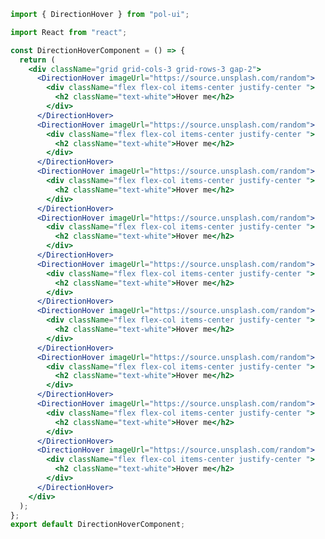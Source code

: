 ```jsx
import { DirectionHover } from "pol-ui";

import React from "react";

const DirectionHoverComponent = () => {
  return (
    <div className="grid grid-cols-3 grid-rows-3 gap-2">
      <DirectionHover imageUrl="https://source.unsplash.com/random">
        <div className="flex flex-col items-center justify-center ">
          <h2 className="text-white">Hover me</h2>
        </div>
      </DirectionHover>
      <DirectionHover imageUrl="https://source.unsplash.com/random">
        <div className="flex flex-col items-center justify-center ">
          <h2 className="text-white">Hover me</h2>
        </div>
      </DirectionHover>
      <DirectionHover imageUrl="https://source.unsplash.com/random">
        <div className="flex flex-col items-center justify-center ">
          <h2 className="text-white">Hover me</h2>
        </div>
      </DirectionHover>
      <DirectionHover imageUrl="https://source.unsplash.com/random">
        <div className="flex flex-col items-center justify-center ">
          <h2 className="text-white">Hover me</h2>
        </div>
      </DirectionHover>
      <DirectionHover imageUrl="https://source.unsplash.com/random">
        <div className="flex flex-col items-center justify-center ">
          <h2 className="text-white">Hover me</h2>
        </div>
      </DirectionHover>
      <DirectionHover imageUrl="https://source.unsplash.com/random">
        <div className="flex flex-col items-center justify-center ">
          <h2 className="text-white">Hover me</h2>
        </div>
      </DirectionHover>
      <DirectionHover imageUrl="https://source.unsplash.com/random">
        <div className="flex flex-col items-center justify-center ">
          <h2 className="text-white">Hover me</h2>
        </div>
      </DirectionHover>
      <DirectionHover imageUrl="https://source.unsplash.com/random">
        <div className="flex flex-col items-center justify-center ">
          <h2 className="text-white">Hover me</h2>
        </div>
      </DirectionHover>
      <DirectionHover imageUrl="https://source.unsplash.com/random">
        <div className="flex flex-col items-center justify-center ">
          <h2 className="text-white">Hover me</h2>
        </div>
      </DirectionHover>
    </div>
  );
};
export default DirectionHoverComponent;
```

